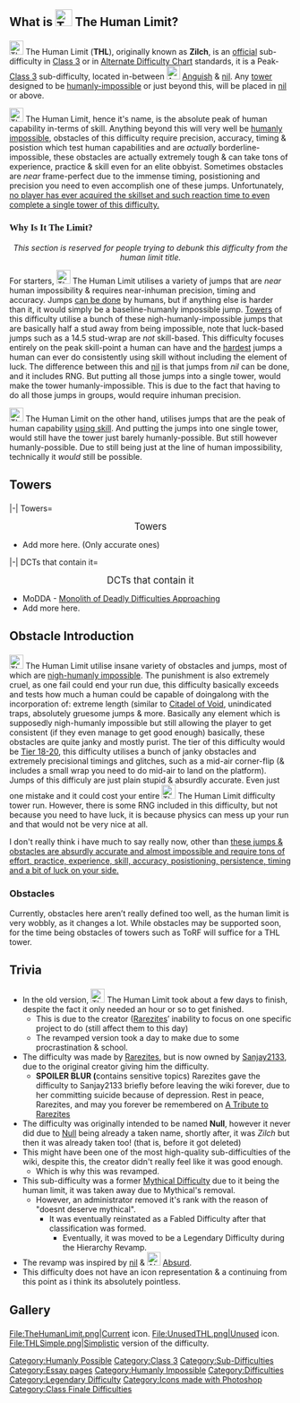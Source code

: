 {{DISPLAYTITLE:<span id="thl">The Human Limit</span>}}
{{CSS|content=<nowiki>
/* Font Imports */
/** Butler — Difficulty Name font **/
@import url('https://fonts.cdnfonts.com/css/butler');

/* Text Styling */
h2.head {
    font-family: 'Georgia';
    font-weight: bold;
    border-bottom: 1px solid #FFF
}

/* Difficulty Name */
#thl {
    font-size: 100%;
    font-family: 'Butler';
    font-weight: 900;
    color: transparent;
    background: linear-gradient(to bottom, #b8b8b8 0%, #707070 50%, #5e5e5e 100%);
    -webkit-background-clip: text;
    filter: drop-shadow(0 0 0.02em #000) drop-shadow(0 0 0.03em #000) drop-shadow(0 0 0.04em #000) drop-shadow(0 0 0.2em #00000040) drop-shadow(0 0 0.1em #9787a840)
}
</nowiki>}}
{{NoticeScrollboxNew|Notices={{Legendary Difficulty}}{{Humanly Possible}}{{Class Finale}}{{Squint to Win|reason="I don't even wanna with this difficulty's colors on dark mode man 😭" - [[User:Sushislushwiki|Sushislushwiki]]}}{{Large Page}}}}{{DifficultyTab|difficulty1=Anguish|diffcolor1=964B00|textcolor1=353535|difficulty2=w:c:jtoh:nil|diffcolor2=797981|textcolor2=797981|noborder2=|nopadding2=10|type=Soul Crushing}}{{NewDifficultyInfobox|title1=<big><big><span id="thl">The Human Limit</span></big></big>|image1=<gallery>
TheHumanLimit.png|Current
THLSimple.png|Simplistic
UnusedTHL.png|Unused
</gallery>|class=[[:Category:Class 3|Class 3]]|rating=''15.5''|type=[[:Category:Sub-Difficulties|Sub-Difficulty]]|previous=[[File:Anguish2.png|24px]] [[Anguish]]|next={{Class4Difficulties|Nil|24px}} [[w:c:jtoh:nil|nil]]|alt_previous=*{{Class3Difficulties|Unreal|24px}} [[w:c:jtoh:Unreal|Unreal]]
**[[File:Better Hyper Icon.png|24px]] [[HYPER]]|alt_next=[[File:Misanthrope.png|24px]] [[Misanthrope]]|class_range=Peak (unofficial difficulty chart.)|difficulty_range=Baseline -> Skyline|decal_id=11486803350|main_difficulty=[[File:Anguish2.png|24px]] [[Anguish]]|official_music(s)=[https://youtu.be/Jetp7tMiKkA DJ Nate - Thermodynamix (Low Pitch)]|creator(s)=*'''Current Owner''': [[User:Sanjay2133|Sanjay2133]]
*'''Original Creator''': [[User:Rarezites|Rarezites]]|short_name=<span style="color:#353535 ;text-shadow:0 0 2px #212121 ;font-family:Georgia">'''THL'''</span>|original_type=[[:Categories:Mythical Difficulties|Mythical]]|original_official_music=[https://youtu.be/EpV2hGG91aM The Human Limit Song]|original_name=<span style="color:#353535 ;text-shadow:0 0 2px #212121 ;font-family:Georgia">'''Zilch'''</span>|date_added=03/07/2022 (July 3rd, 2022)|revamp_date=13/02/2023 (February 13th 2023)|original_creator(s)=[[User:Rarezites|Rarezites]] (RIP)}}
<h2 class="head">What is [[File:TheHumanLimit.png|30px]] <span id="thl">The Human Limit</span>?</h2>
[[File:TheHumanLimit.png|25px]] <span id="thl">The Human Limit</span> ('''THL'''), originally known as '''Zilch''', is an [[:Category:Official|official]] sub-difficulty in [[:Category:Class 3|Class 3]] or in [[Alternate Difficulty Chart]] standards, it is a Peak-[[:Category:Class 3|Class 3]] sub-difficulty, located in-between [[File:Anguish2.png|24px]] [[Anguish]] & {{Class4Difficulties|Nil|24px}} [[w:c:jtoh:nil|nil]]. Any [[w:c:jtoh:Towers|tower]] designed to be [[:Category:Humanly Impossible|humanly-impossible]] or just beyond this, will be placed in {{Class4Difficulties|Nil|24px}} [[w:c:jtoh:nil|nil]] or above.

[[File:TheHumanLimit.png|25px]] <span id="thl">The Human Limit</span>, hence it's name, is the absolute peak of human capability in-terms of skill. Anything beyond this will very well be <u>humanly impossible</u>, obstacles of this difficulty require precision, accuracy, timing & posistion which test human capabilities and are ''actually'' borderline-impossible, these obstacles are actually extremely tough & can take tons of experience, practice & skill even for an elite obbyist. Sometimes obstacles are ''near'' frame-perfect due to the immense timing, posistioning and precision you need to even accomplish one of these jumps. Unfortunately, <u>no player has ever acquired the skillset and such reaction time to even complete a single tower of this difficulty.</u>

<h3><span style="font-family:Georgia">Why Is It The Limit?</span></h3>
<center>''This section is reserved for people trying to debunk this difficulty from the human limit title.''</center>

For starters, [[File:TheHumanLimit.png|25px]] <span id="thl">The Human Limit</span> utilises a variety of jumps that are ''near'' human impossibility & requires near-inhuman precision, timing and accuracy. Jumps <u>can be done</u> by humans, but if anything else is harder than it, it would simply be a baseline-humanly impossible jump. [[w:c:jtoh:Towers|Towers]] of this difficulty utilise a bunch of these nigh-humanly-impossible jumps that are basically half a stud away from being impossible, note that luck-based jumps such as a 14.5 stud-wrap are ''not'' skill-based. This difficulty focuses entirely on the peak skill-point a human can have and the <u>hardest</u> jumps a human can ever do consistently using skill without including the element of luck. The difference between this and {{Class4Difficulties|Nil|24px}} [[w:c:jtoh:nil|nil]] is that jumps from ''nil'' can be done, and it includes RNG. But putting all those jumps into a single tower, would make the tower humanly-impossible. This is due to the fact that having to do all those jumps in groups, would require inhuman precision.

[[File:TheHumanLimit.png|25px]] <span id="thl">The Human Limit</span> on the other hand, utilises jumps that are the peak of human capability <u>using skill</u>. And putting the jumps into one single tower, would still have the tower just barely humanly-possible. But still however humanly-possible. Due to still being just at the line of human impossibility, technically it ''would'' still be possible.

<h2 class="head">Towers</h2>
<tabber>
|-|
Towers=
<center><big>Towers</center></big>
*Add more here. (Only accurate ones)
|-|
DCTs that contain it=
<center><big>DCTs that contain it</center></big>
*MoDDA - [[Monolith of Deadly Difficulties Approaching]]
*Add more here.
</tabber>

<h2 class="head">Obstacle Introduction</h2>
[[File:TheHumanLimit.png|25px]] <span id="thl">The Human Limit</span> utilise insane variety of obstacles and jumps, most of which are <u>nigh-humanly impossible</u>. The punishment is also extremely cruel, as one fail could end your run due, this difficulty basically exceeds and tests how much a human could be capable of doingalong with the incorporation of: extreme length (similar to [[w:c:jtoh:Citadel of Void|Citadel of Void]], unindicated traps, absolutely gruesome jumps & more. Basically any element which is supposedly nigh-humanly impossible but still allowing the player to get consistent (if they even manage to get good enough) basically, these obstacles are quite janky and mostly purist. The tier of this difficulty would be <u>Tier 18-20</u>, this difficulty utilises a bunch of janky obstacles and extremely precisional timings and glitches, such as a mid-air corner-flip (& includes a small wrap you need to do mid-air to land on the platform). Jumps of this difficuly are just plain stupid & absurdly accurate. Even just one mistake and it could cost your entire [[File:TheHumanLimit.png|25px]] <span id="thl">The Human Limit</span> difficulty tower run. However, there is some RNG included in this difficulty, but not because you need to have luck, it is because physics can mess up your run and that would not be very nice at all.

I don't really think i have much to say really now, other than <u>these jumps & obstacles are absurdly accurate and almost impossible and require tons of effort, practice, experience, skill, accuracy, posistioning, persistence, timing and a bit of luck on your side.</u>

<h3>Obstacles</h3>
Currently, obstacles here aren’t really defined too well, as the human limit is very wobbly, as it changes a lot. While obstacles may be supported soon, for the time being obstacles of towers such as ToRF will suffice for a THL tower.

<h2 class="head">Trivia</h2>
*In the old version, [[File:TheHumanLimit.png|25px]] <span id="thl">The Human Limit</span> took about a few days to finish, despite the fact it only needed an hour or so to get finished.
** This is due to the creator ([[User:Rarezites|Rarezites]]’ inability to focus on one specific project to do (still affect them to this day)
**The revamped version took a day to make due to some procrastination & school.
*The difficulty was made by [[User:Rarezites|Rarezites]], but is now owned by [[User:Sanjay2133|Sanjay2133]], due to the original creator giving him the difficulty.
**'''SPOILER BLUR ('''contains sensitive topics) <span class="spoilerblur">Rarezites gave the difficulty to Sanjay2133 briefly before leaving the wiki forever, due to her committing suicide because of depression. Rest in peace, Rarezites, and may you forever be remembered on [[A Tribute to Rarezites]]</span>
* The difficulty was originally intended to be named '''Null''', however it never did due to [[Null]] being already a taken name, shortly after, it was ''Zilch'' but then it was already taken too! (that is, before it got deleted)
*This might have been one of the most high-quality sub-difficulties of the wiki, despite this, the creator didn't really feel like it was good enough.
**Which is why this was revamped.
*This sub-difficulty was a former [[:Category:Mythical Difficulty|Mythical Difficulty]] due to it being the human limit, it was taken away due to Mythical's removal.
**However, an administrator removed it's rank with the reason of "doesnt deserve mythical".
***It was eventually reinstated as a Fabled Difficulty after that classification was formed.
****Eventually, it was moved to be a Legendary Difficulty during the Hierarchy Revamp.
*The revamp was inspired by {{Class4Difficulties|Nil|24px}} [[w:c:nil|nil]] & [[File:AbsurdNewIcon.jpeg|24px]] [[Absurd]].
*This difficulty does not have an icon representation & a continuing from this point as i think its absolutely pointless.

<h2 class="head">Gallery</h2>
<gallery>
File:TheHumanLimit.png|Current icon.
File:UnusedTHL.png|Unused icon.
File:THLSimple.png|Simplistic version of the difficulty.
</gallery>{{MainDifficultiesNavbox}}
[[Category:Humanly Possible]]
[[Category:Class 3]]
[[Category:Sub-Difficulties]]
[[Category:Essay pages]]
[[Category:Humanly Impossible]]
[[Category:Difficulties]]
[[Category:Legendary Difficulty]]
[[Category:Icons made with Photoshop]]
[[Category:Class Finale Difficulties]]